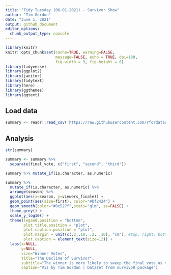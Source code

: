 ```yaml
---
title: "Tidy Tuesday (06-01-2021) - Survivor Show"
author: "Tim Gordon"
date: "June 1, 2021"
output: github_document
editor_options:
  chunk_output_type: console
---
```


```r
library(knitr)
knitr::opts_chunk$set(cache=TRUE, warning=FALSE,
                      message=FALSE, echo = TRUE, dpi=180,
                      fig.width = 9, fig.height = 6)
library(tidyverse)
library(ggplot2)
library(janitor)
library(tidytext)
library(here)
library(ggthemes)
library(ggtext)
```

## Load data

```r
summary <- readr::read_csv('https://raw.githubusercontent.com/rfordatascience/tidytuesday/master/data/2021/2021-06-01/summary.csv')

```

## Analysis

```r
str(summary)

summary <- summary %>%
  separate(final_vote, c("first", "second", "third")) 

summary %>% mutate_if(is.character, as.numeric)

summary %>% 
  mutate_if(is.character, as.numeric) %>%
  arrange(season) %>%
  ggplot(aes(x=season, y=viewers_finale)) +
  geom_point(aes(size=first), color="#bf2424") + 
  geom_smooth(color="#0c527f",stats="glm", se=FALSE) + 
  theme_grey() + 
  scale_y_log10() +
  theme(legend.position = "bottom",
        plot.title.position = "plot",
        plot.caption.position = "plot",
        plot.margin = unit(c(.2,.10, .2, .10), "cm"), #top, right, bottom, left
        plot.caption = element_text(size=12)) +
  labs(x=NULL,
       y=NULL,
       size="Winner Votes",
       title="The Decline of Survivor",
       subtitle="The winner is more likely to sweep the final vote as the show progresses. Viewers decline significantly over the seasons.",
       caption="Viz by Tim Gordon | Dataset from survivoR package") 
  
```








